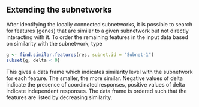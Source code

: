 ## Extending the subnetworks

After identifying the locally connected subnetworks, it is possible to
search for features (genes) that are similar to a given subnetwork but
not directly interacting with it. To order the remaining features
in the input data based on similarity with the subnetwork, type

```r
g <- find.similar.features(res, subnet.id = "Subnet-1")
subset(g, delta < 0)
```

This gives a data frame which indicates similarity level with the
subnetwork for each feature. The smaller, the more similar. Negative
values of delta indicate the presence of coordinated responses,
positive values of delta indicate independent responses. The data
frame is ordered such that the features are listed by decreasing
similarity.

